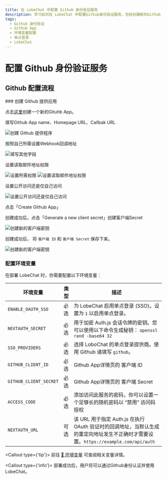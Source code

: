 ```yaml
---
title: 在 LobeChat 中配置 Github 身份验证服务
description: 学习如何在 LobeChat 中配置Github身份验证服务，包括创建新的Github App、设置权限和环境变量。
tags:
  - Github 身份验证
  - Github App
  - 环境变量配置
  - 单点登录
  - LobeChat
---
```

# 配置 Github 身份验证服务

## Github 配置流程

<Steps>
  ### 创建 Github 提供应用

  点击[这里][github-create-app]创建一个新的Gituhb App。

  填写Github App name、Homepage URL、Callbak URL 

  <Image alt="创建 Github 提供程序" inStep src="https://github.com/lobehub/lobe-chat/assets/64475363/2f919f99-2aaa-4fa7-9938-169d3ed09db7" />
  
  按照自己所需设置Webhook回调地址

  <Image alt="填写其他字段" inStep src="https://github.com/lobehub/lobe-chat/assets/64475363/d7ef5ad1-b1a3-435e-b1bc-4436d2b6fecd" />

  设置读取邮件地址权限

  <Image alt="设置所需权限" inStep src="https://github.com/lobehub/lobe-chat/assets/64475363/23131ca1-9e84-4a89-a840-ef79c4bc0251" />
  <Image alt="设置读取邮件地址权限" inStep src="https://github.com/lobehub/lobe-chat/assets/64475363/358bca8d-3d82-4e76-9a5e-90d16a39efde" />

  设置公开访问还是仅自己访问

  <Image alt="设置公开访问还是仅自己访问" inStep src="https://github.com/lobehub/lobe-chat/assets/64475363/995780cb-9096-4a36-ab17-d422703ab970" />

  点击「Create Github App」

  创建成功后，点击「Generate a new client secret」创建客户端Secret

  <Image alt="创建新的客户端密钥" inStep src="https://github.com/lobehub/lobe-chat/assets/64475363/6d69bdca-7d18-4cbc-b3e0-220d8815cd29" />

  创建成功后， 将 `客户端 ID` 和 `客户端 Secret` 保存下来。
  
  <Image alt="创建新的客户端密钥" inStep src="https://github.com/lobehub/lobe-chat/assets/64475363/c6108133-a918-48b0-ab1a-e3fa607572a4" />

  ### 配置环境变量

  在部署 LobeChat 时，你需要配置以下环境变量：

  | 环境变量                     | 类型 | 描述                                                                                          |
  | ------------------------ | -- | ------------------------------------------------------------------------------------------- |
  | `ENABLE_OAUTH_SSO`       | 必选 | 为 LobeChat 启用单点登录 (SSO)。设置为 `1` 以启用单点登录。                                                    |
  | `NEXTAUTH_SECRET`        | 必选 | 用于加密 Auth.js 会话令牌的密钥。您可以使用以下命令生成秘钥： `openssl rand -base64 32`                               |
  | `SSO_PROVIDERS`          | 必选 | 选择 LoboChat 的单点登录提供商。使用 Github 请填写 `github`。                                  |
  | `GITHUB_CLIENT_ID`     | 必选 | Github App详情页的 客户端 ID                                                          |
  | `GITHUB_CLIENT_SECRET` | 必选 | Github App详情页的 客户端 Secret                                                      |
  | `ACCESS_CODE`            | 必选 | 添加访问此服务的密码，你可以设置一个足够长的随机密码以 “禁用” 访问码授权                                                      |
  | `NEXTAUTH_URL`           | 可选 | 该 URL 用于指定 Auth.js 在执行 OAuth 验证时的回调地址，当默认生成的重定向地址发生不正确时才需要设置。`https://example.com/api/auth` |

  <Callout type={'tip'}>
    前往 [📘 环境变量](/zh/self-hosting/environment-variable#Github) 可查阅相关变量详情。
 
</Callout>
</Steps>

<Callout type={'info'}>
  部署成功后，用户将可以通过Github身份认证并使用 LobeChat。
</Callout>

[github-create-app]: https://github.com/settings/apps/new
